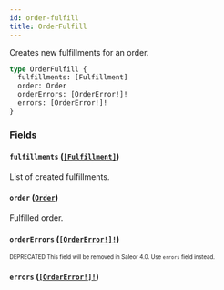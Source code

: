 ```yaml
---
id: order-fulfill
title: OrderFulfill
---
```


Creates new fulfillments for an order.

```graphql
type OrderFulfill {
  fulfillments: [Fulfillment]
  order: Order
  orderErrors: [OrderError!]!
  errors: [OrderError!]!
}
```

### Fields

#### `fulfillments` ([`[Fulfillment]`](/developer/api-reference/objects/fulfillment.mdx))

List of created fulfillments.

#### `order` ([`Order`](/developer/api-reference/objects/order.mdx))

Fulfilled order.

#### `orderErrors` ([`[OrderError!]!`](/developer/api-reference/objects/order-error.mdx))

<sub><sup><span className="deprecatedTag">DEPRECATED</span> This field will be removed in Saleor 4.0. Use `errors` field instead.</sup></sub>

#### `errors` ([`[OrderError!]!`](/developer/api-reference/objects/order-error.mdx))
